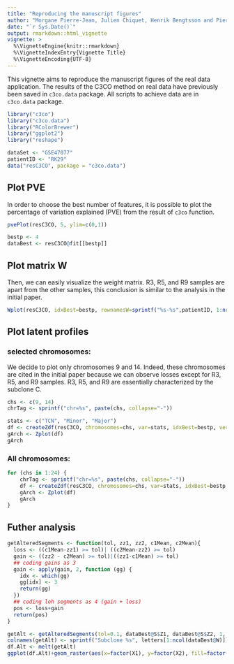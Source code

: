 ```yaml
---
title: "Reproducing the manuscript figures"
author: "Morgane Pierre-Jean, Julien Chiquet, Henrik Bengtsson and Pierre Neuvial"
date: "`r Sys.Date()`"
output: rmarkdown::html_vignette
vignette: >
  %\VignetteEngine{knitr::rmarkdown}
  %\VignetteIndexEntry{Vignette Title}
  %\VignetteEncoding{UTF-8}
---
```


This vignette aims to reproduce the manuscript figures of the real data application. The results of the C3CO method on real data have previously been saved in ```c3co.data``` package. All scripts to achieve data are in ```c3co.data``` package.

```r
library("c3co")
library("c3co.data")
library("RColorBrewer")
library("ggplot2")
library("reshape")
```

```r
dataSet <- "GSE47077"
patientID <- "RK29"
data("resC3CO", package = "c3co.data")
```
## Plot PVE

In order to choose the best number of features, it is possible to plot the percentage of variation explained (PVE) from the result of ```c3co``` function.
```r
pvePlot(resC3CO, 5, ylim=c(0,1))
```
```r
bestp <- 4
dataBest <- resC3CO@fit[[bestp]]
```

## Plot matrix W

Then, we can easily visualize the weight matrix. R3, R5, and R9 samples are apart from the other samples, this conclusion is similar to the analysis in the initial paper.
 
```r
Wplot(resC3CO, idxBest=bestp, rownamesW=sprintf("%s-%s",patientID, 1:nrow(dataBest@W)), cexCol = 0.6)
```

## Plot latent profiles

### selected chromosomes:

We decide to plot only chromosomes 9 and 14. Indeed, these chromosomes are cited in the initial paper because we can observe losses except for R3, R5, and R9 samples. R3, R5, and R9 are essentially characterized by the subclone C.

```r
chs <- c(9, 14)
chrTag <- sprintf("chr=%s", paste(chs, collapse="-"))
```

```r
stats <- c("TCN", "Minor", "Major")
df <- createZdf(resC3CO, chromosomes=chs, var=stats, idxBest=bestp, verbose=TRUE)
gArch <- Zplot(df)
gArch
```

### All chromosomes:

```r
for (chs in 1:24) {
    chrTag <- sprintf("chr=%s", paste(chs, collapse="-"))
    df <- createZdf(resC3CO, chromosomes=chs, var=stats, idxBest=bestp, verbose=TRUE)
    gArch <- Zplot(df)
    gArch
}
```

## Futher analysis 
```r
getAlteredSegments <- function(tol, zz1, zz2, c1Mean, c2Mean){
  loss <- ((c1Mean-zz1) >= tol)| ((c2Mean-zz2) >= tol)
  gain <- ((zz2 - c2Mean) >= tol)|((zz1-c1Mean) >= tol)
  ## coding gains as 3
  gain <- apply(gain, 2, function (gg) {
    idx <- which(gg)
    gg[idx] <- 3
    return(gg)
  })
  ## coding loh segments as 4 (gain + loss)
  pos <- loss+gain
  return(pos)
}
```
```r
getAlt <- getAlteredSegments(tol=0.1, dataBest@S$Z1, dataBest@S$Z2, 1, 1.1)
colnames(getAlt) <- sprintf("Subclone %s", letters[1:ncol(dataBest@W)])
df.Alt <- melt(getAlt)
ggplot(df.Alt)+geom_raster(aes(x=factor(X1), y=factor(X2), fill=factor(value)))+ scale_fill_brewer(palette="Set1",name= "Alterations", labels = c("no", "loss", "gain", "loh"))+geom_vline(xintercept=cumsum(sapply(resC3CO@bkp, length)-1))

```